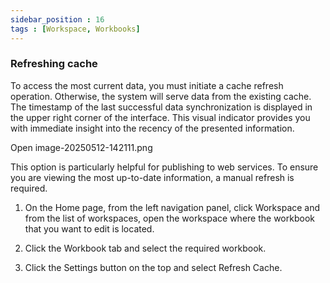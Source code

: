 ```yaml
---
sidebar_position : 16
tags : [Workspace, Workbooks]
---
```

### Refreshing cache

To access the most current data, you must initiate a cache refresh operation. Otherwise, the system will serve data from the existing cache. The timestamp of the last successful data synchronization is displayed in the upper right corner of the interface. This visual indicator provides you with immediate insight into the recency of the presented information.

Open image-20250512-142111.png

This option is particularly helpful for publishing to web services. To ensure you are viewing the most up-to-date information, a manual refresh is required.

1.  On the Home page, from the left navigation panel, click Workspace and from the list of workspaces, open the workspace where the workbook that you want to edit is located.
    
2.  Click the Workbook tab and select the required workbook.
    
3.  Click the Settings button on the top and select Refresh Cache.
    